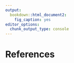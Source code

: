 ```yaml
---
output:
  bookdown::html_document2:
    fig_caption: yes
editor_options:
  chunk_output_type: console
---
```


# References {-}

<div id="refs"></div>
